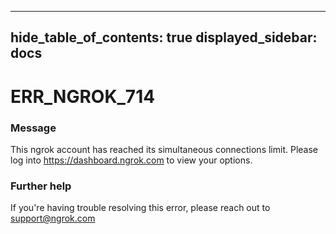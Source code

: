 

---
hide_table_of_contents: true
displayed_sidebar: docs
---


# ERR_NGROK_714

### Message
This ngrok account has reached its simultaneous connections limit. Please log into https://dashboard.ngrok.com to view your options.

<ErrorDetails error="err_ngrok_714" />



### Further help
If you're having trouble resolving this error, please reach out to [support@ngrok.com](mailto:support@ngrok.com?subject=Help%20with%20ERR_NGROK_714)

